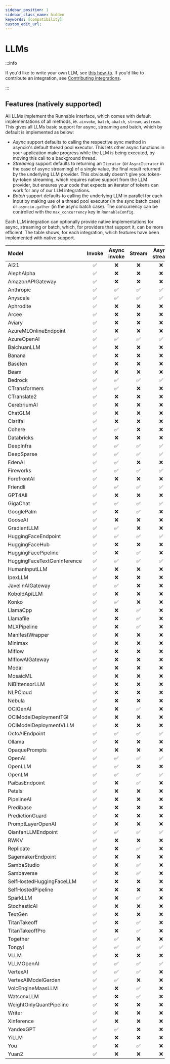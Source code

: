 ```yaml
---
sidebar_position: 1
sidebar_class_name: hidden
keywords: [compatibility]
custom_edit_url:
---
```


# LLMs

:::info

If you'd like to write your own LLM, see [this how-to](/docs/how_to/custom_llm/).
If you'd like to contribute an integration, see [Contributing integrations](/docs/contributing/integrations/).

:::

## Features (natively supported)
All LLMs implement the Runnable interface, which comes with default implementations of all methods, ie. `ainvoke`, `batch`, `abatch`, `stream`, `astream`. This gives all LLMs basic support for async, streaming and batch, which by default is implemented as below:
- *Async* support defaults to calling the respective sync method in asyncio's default thread pool executor. This lets other async functions in your application make progress while the LLM is being executed, by moving this call to a background thread.
- *Streaming* support defaults to returning an `Iterator` (or `AsyncIterator` in the case of async streaming) of a single value, the final result returned by the underlying LLM provider. This obviously doesn't give you token-by-token streaming, which requires native support from the LLM provider, but ensures your code that expects an iterator of tokens can work for any of our LLM integrations.
- *Batch* support defaults to calling the underlying LLM in parallel for each input by making use of a thread pool executor (in the sync batch case) or `asyncio.gather` (in the async batch case). The concurrency can be controlled with the `max_concurrency` key in `RunnableConfig`.

Each LLM integration can optionally provide native implementations for async, streaming or batch, which, for providers that support it, can be more efficient. The table shows, for each integration, which features have been implemented with native support.

Model|Invoke|Async invoke|Stream|Async stream|Batch|Async batch
:-|:-:|:-:|:-:|:-:|:-:|:-:
AI21|✅|❌|❌|❌|❌|❌
AlephAlpha|✅|❌|❌|❌|❌|❌
AmazonAPIGateway|✅|❌|❌|❌|❌|❌
Anthropic|✅|✅|✅|✅|❌|❌
Anyscale|✅|✅|✅|✅|✅|✅
Aphrodite|✅|❌|❌|❌|✅|❌
Arcee|✅|❌|❌|❌|❌|❌
Aviary|✅|❌|❌|❌|❌|❌
AzureMLOnlineEndpoint|✅|❌|❌|❌|✅|❌
AzureOpenAI|✅|✅|✅|✅|✅|✅
BaichuanLLM|✅|❌|❌|❌|❌|❌
Banana|✅|❌|❌|❌|❌|❌
Baseten|✅|❌|❌|❌|❌|❌
Beam|✅|❌|❌|❌|❌|❌
Bedrock|✅|✅|✅|✅|❌|❌
CTransformers|✅|✅|❌|❌|❌|❌
CTranslate2|✅|❌|❌|❌|✅|❌
CerebriumAI|✅|❌|❌|❌|❌|❌
ChatGLM|✅|❌|❌|❌|❌|❌
Clarifai|✅|❌|❌|❌|❌|❌
Cohere|✅|✅|❌|❌|❌|❌
Databricks|✅|❌|❌|❌|❌|❌
DeepInfra|✅|✅|✅|✅|❌|❌
DeepSparse|✅|✅|✅|✅|❌|❌
EdenAI|✅|✅|❌|❌|❌|❌
Fireworks|✅|✅|✅|✅|✅|✅
ForefrontAI|✅|❌|❌|❌|❌|❌
Friendli|✅|✅|✅|✅|❌|❌
GPT4All|✅|❌|❌|❌|❌|❌
GigaChat|✅|✅|✅|✅|✅|✅
GooglePalm|✅|❌|✅|❌|✅|❌
GooseAI|✅|❌|❌|❌|❌|❌
GradientLLM|✅|✅|❌|❌|✅|✅
HuggingFaceEndpoint|✅|✅|✅|✅|❌|❌
HuggingFaceHub|✅|❌|❌|❌|❌|❌
HuggingFacePipeline|✅|❌|✅|❌|✅|❌
HuggingFaceTextGenInference|✅|✅|✅|✅|❌|❌
HumanInputLLM|✅|❌|❌|❌|❌|❌
IpexLLM|✅|❌|❌|❌|❌|❌
JavelinAIGateway|✅|✅|❌|❌|❌|❌
KoboldApiLLM|✅|❌|❌|❌|❌|❌
Konko|✅|✅|❌|❌|❌|❌
LlamaCpp|✅|❌|✅|❌|❌|❌
Llamafile|✅|❌|✅|❌|❌|❌
MLXPipeline|✅|❌|✅|❌|❌|❌
ManifestWrapper|✅|❌|❌|❌|❌|❌
Minimax|✅|❌|❌|❌|❌|❌
Mlflow|✅|❌|❌|❌|❌|❌
MlflowAIGateway|✅|❌|❌|❌|❌|❌
Modal|✅|❌|❌|❌|❌|❌
MosaicML|✅|❌|❌|❌|❌|❌
NIBittensorLLM|✅|❌|❌|❌|❌|❌
NLPCloud|✅|❌|❌|❌|❌|❌
Nebula|✅|❌|❌|❌|❌|❌
OCIGenAI|✅|❌|✅|❌|❌|❌
OCIModelDeploymentTGI|✅|❌|❌|❌|❌|❌
OCIModelDeploymentVLLM|✅|❌|❌|❌|❌|❌
OctoAIEndpoint|✅|✅|✅|✅|✅|✅
Ollama|✅|❌|❌|❌|❌|❌
OpaquePrompts|✅|❌|❌|❌|❌|❌
OpenAI|✅|✅|✅|✅|✅|✅
OpenLLM|✅|✅|❌|❌|❌|❌
OpenLM|✅|✅|✅|✅|✅|✅
PaiEasEndpoint|✅|❌|✅|❌|❌|❌
Petals|✅|❌|❌|❌|❌|❌
PipelineAI|✅|❌|❌|❌|❌|❌
Predibase|✅|❌|❌|❌|❌|❌
PredictionGuard|✅|❌|❌|❌|❌|❌
PromptLayerOpenAI|✅|❌|❌|❌|❌|❌
QianfanLLMEndpoint|✅|✅|✅|✅|❌|❌
RWKV|✅|❌|❌|❌|❌|❌
Replicate|✅|❌|✅|❌|❌|❌
SagemakerEndpoint|✅|❌|❌|❌|❌|❌
SambaStudio|✅|❌|✅|❌|❌|❌
Sambaverse|✅|❌|✅|❌|❌|❌
SelfHostedHuggingFaceLLM|✅|❌|❌|❌|❌|❌
SelfHostedPipeline|✅|❌|❌|❌|❌|❌
SparkLLM|✅|❌|✅|❌|❌|❌
StochasticAI|✅|❌|❌|❌|❌|❌
TextGen|✅|❌|❌|❌|❌|❌
TitanTakeoff|✅|❌|✅|❌|❌|❌
TitanTakeoffPro|✅|❌|✅|❌|❌|❌
Together|✅|✅|❌|❌|❌|❌
Tongyi|✅|✅|✅|✅|✅|✅
VLLM|✅|❌|❌|❌|✅|❌
VLLMOpenAI|✅|✅|✅|✅|✅|✅
VertexAI|✅|✅|✅|❌|✅|✅
VertexAIModelGarden|✅|✅|❌|❌|✅|✅
VolcEngineMaasLLM|✅|❌|✅|❌|❌|❌
WatsonxLLM|✅|❌|✅|❌|✅|❌
WeightOnlyQuantPipeline|✅|❌|❌|❌|❌|❌
Writer|✅|❌|❌|❌|❌|❌
Xinference|✅|❌|❌|❌|❌|❌
YandexGPT|✅|✅|❌|❌|❌|❌
YiLLM|✅|❌|❌|❌|❌|❌
You|✅|❌|✅|❌|❌|❌
Yuan2|✅|❌|❌|❌|❌|❌

